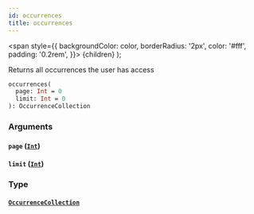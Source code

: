```yaml
---
id: occurrences
title: occurrences
---
```


<span
style={{
      backgroundColor: color,
      borderRadius: '2px',
      color: '#fff',
      padding: '0.2rem',
    }}>
{children}
</span>
);

Returns all occurrences the user has access

```graphql
occurrences(
  page: Int = 0
  limit: Int = 0
): OccurrenceCollection

```

### Arguments

#### `page` ([`Int`](/api/scalars/int))

#### `limit` ([`Int`](/api/scalars/int))

### Type

#### [`OccurrenceCollection`](/api/objects/occurrence-collection)
